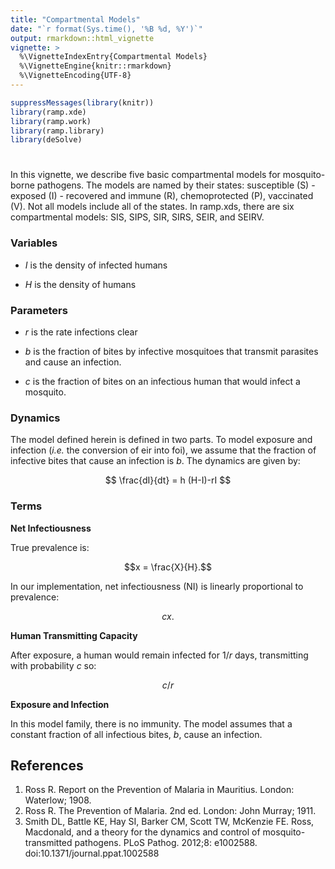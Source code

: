 ```yaml
---
title: "Compartmental Models"
date: "`r format(Sys.time(), '%B %d, %Y')`"
output: rmarkdown::html_vignette 
vignette: >
  %\VignetteIndexEntry{Compartmental Models}
  %\VignetteEngine{knitr::rmarkdown}
  %\VignetteEncoding{UTF-8}
---
```

  
```r
suppressMessages(library(knitr))
library(ramp.xde) 
library(ramp.work) 
library(ramp.library) 
library(deSolve) 
```

#  

In this vignette, we describe five basic compartmental models for mosquito-borne pathogens. The models are named by their states: susceptible (S) - exposed (I) - recovered and immune (R), chemoprotected (P), vaccinated (V). Not all models include all of the states. In ramp.xds, there are six compartmental models: SIS, SIPS, SIR, SIRS, SEIR, and SEIRV.
  
### Variables

+ $I$ is the density of infected humans

+ $H$ is the density of humans

### Parameters

+ $r$ is the rate infections clear

+ $b$ is the fraction of bites by infective mosquitoes that transmit parasites and cause an infection. 

+ $c$ is the fraction of bites on an infectious human that would infect a mosquito. 

### Dynamics

The model defined herein is defined in two parts. To model exposure and infection (*i.e.* the conversion of eir into foi), we assume that the fraction of infective bites that cause an infection is $b$. The dynamics are given by: 

$$
\frac{dI}{dt} = h (H-I)-rI
$$

### Terms 

**Net Infectiousness**

True prevalence is:

$$x = \frac{X}{H}.$$ 

In our implementation, net infectiousness (NI) is linearly proportional to prevalence:

$$c x.$$

**Human Transmitting Capacity**

After exposure, a human would remain infected for $1/r$ days, transmitting with probability $c$ so:

$$c/r$$

**Exposure and Infection**

In this model family, there is no immunity. The model assumes that a constant fraction of all infectious bites, $b$, cause an infection. 



## References

1. Ross R. Report on the Prevention of Malaria in Mauritius. London: Waterlow; 1908.
2. Ross R. The Prevention of Malaria. 2nd ed. London: John Murray; 1911.
3. Smith DL, Battle KE, Hay SI, Barker CM, Scott TW, McKenzie FE. Ross, Macdonald, and a theory for the dynamics and control of mosquito-transmitted pathogens. PLoS Pathog. 2012;8: e1002588. doi:10.1371/journal.ppat.1002588

